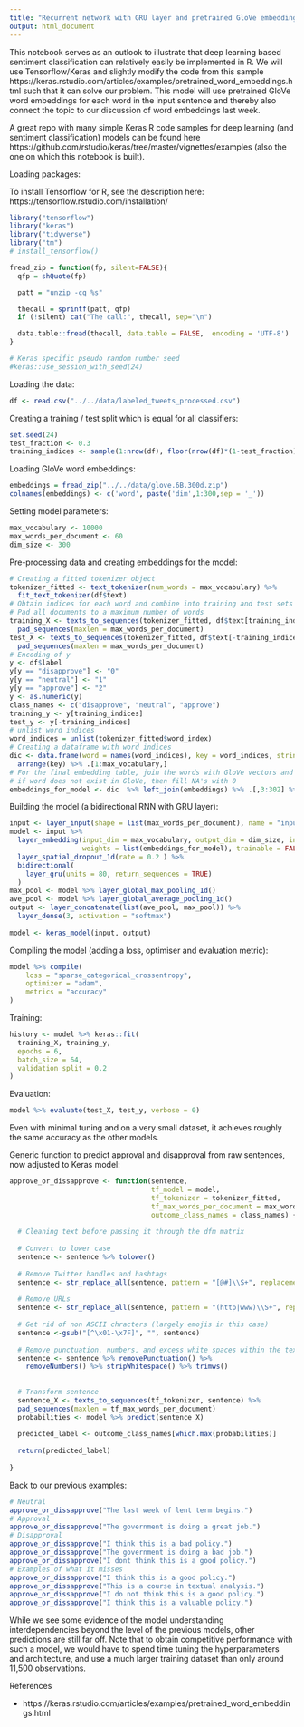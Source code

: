 ```yaml
---
title: "Recurrent network with GRU layer and pretrained GloVe embeddings"
output: html_document
---
```


This notebook serves as an outlook to illustrate that deep learning based sentiment classification can relatively easily be implemented in R. We will use Tensorflow/Keras and slightly modify the code from this sample https://keras.rstudio.com/articles/examples/pretrained_word_embeddings.html such that it can solve our problem. This model will use pretrained GloVe word embeddings for each word in the input sentence and thereby also connect the topic to our discussion of word embeddings last week.

A great repo with many simple Keras R code samples for deep learning (and sentiment classification) models can be found here https://github.com/rstudio/keras/tree/master/vignettes/examples (also the one on which this notebook is built).


Loading packages:

To install Tensorflow for R, see the description here: https://tensorflow.rstudio.com/installation/

```r
library("tensorflow")
library("keras")
library("tidyverse")
library("tm")
# install_tensorflow()

fread_zip = function(fp, silent=FALSE){
  qfp = shQuote(fp)

  patt = "unzip -cq %s"

  thecall = sprintf(patt, qfp)
  if (!silent) cat("The call:", thecall, sep="\n")

  data.table::fread(thecall, data.table = FALSE,  encoding = 'UTF-8')
}

# Keras specific pseudo random number seed
#keras::use_session_with_seed(24)

```


Loading the data:

```r
df <- read.csv("../../data/labeled_tweets_processed.csv")
```

Creating a training / test split which is equal for all classifiers:

```r
set.seed(24)
test_fraction <- 0.3
training_indices <- sample(1:nrow(df), floor(nrow(df)*(1-test_fraction)))
```

Loading GloVe word embeddings:

```r
embeddings = fread_zip("../../data/glove.6B.300d.zip")
colnames(embeddings) <- c('word', paste('dim',1:300,sep = '_'))
```

Setting model parameters:

```r
max_vocabulary <- 10000
max_words_per_document <- 60
dim_size <- 300
```

Pre-processing data and creating embeddings for the model:

```r
# Creating a fitted tokenizer object
tokenizer_fitted <- text_tokenizer(num_words = max_vocabulary) %>%
  fit_text_tokenizer(df$text)
# Obtain indices for each word and combine into training and test sets
# Pad all documents to a maximum number of words
training_X <- texts_to_sequences(tokenizer_fitted, df$text[training_indices]) %>%
  pad_sequences(maxlen = max_words_per_document)
test_X <- texts_to_sequences(tokenizer_fitted, df$text[-training_indices]) %>%
  pad_sequences(maxlen = max_words_per_document)
# Encoding of y
y <- df$label
y[y == "disapprove"] <- "0"
y[y == "neutral"] <- "1"
y[y == "approve"] <- "2"
y <- as.numeric(y)
class_names <- c("disapprove", "neutral", "approve")
training_y <- y[training_indices]
test_y <- y[-training_indices]
# unlist word indices
word_indices = unlist(tokenizer_fitted$word_index)
# Creating a dataframe with word indices
dic <- data.frame(word = names(word_indices), key = word_indices, stringsAsFactors = FALSE) %>%
  arrange(key) %>% .[1:max_vocabulary,]
# For the final embedding table, join the words with GloVe vectors and
# if word does not exist in GloVe, then fill NA's with 0
embeddings_for_model <- dic  %>% left_join(embeddings) %>% .[,3:302] %>% replace(., is.na(.), 0) %>% as.matrix()
```

Building the model (a bidirectional RNN with GRU layer):

```r
input <- layer_input(shape = list(max_words_per_document), name = "input")
model <- input %>%
  layer_embedding(input_dim = max_vocabulary, output_dim = dim_size, input_length = max_words_per_document,
                  weights = list(embeddings_for_model), trainable = FALSE) %>% # note: embeddings could also be further trained
  layer_spatial_dropout_1d(rate = 0.2 ) %>%
  bidirectional(
    layer_gru(units = 80, return_sequences = TRUE)
  )
max_pool <- model %>% layer_global_max_pooling_1d()
ave_pool <- model %>% layer_global_average_pooling_1d()
output <- layer_concatenate(list(ave_pool, max_pool)) %>%
  layer_dense(3, activation = "softmax")
  
model <- keras_model(input, output)
```


Compiling the model (adding a loss, optimiser and evaluation metric):

```r
model %>% compile(
    loss = "sparse_categorical_crossentropy",
    optimizer = "adam",
    metrics = "accuracy"
)
```

Training:

```r
history <- model %>% keras::fit(
  training_X, training_y,
  epochs = 6,
  batch_size = 64,
  validation_split = 0.2
)
```

Evaluation:

```r
model %>% evaluate(test_X, test_y, verbose = 0)
```

Even with minimal tuning and on a very small dataset, it achieves roughly the same accuracy as the other models.


Generic function to predict approval and disapproval from raw sentences, now adjusted to Keras model:

```r
approve_or_dissapprove <- function(sentence,
                                   tf_model = model,
                                   tf_tokenizer = tokenizer_fitted,
                                   tf_max_words_per_document = max_words_per_document,
                                   outcome_class_names = class_names) {
  
  # Cleaning text before passing it through the dfm matrix
  
  # Convert to lower case
  sentence <- sentence %>% tolower()
  
  # Remove Twitter handles and hashtags
  sentence <- str_replace_all(sentence, pattern = "[@#]\\S+", replacement = "")
  
  # Remove URLs
  sentence <- str_replace_all(sentence, pattern = "(http|www)\\S+", replacement = "")
  
  # Get rid of non ASCII chracters (largely emojis in this case)
  sentence <-gsub("[^\x01-\x7F]", "", sentence)
  
  # Remove punctuation, numbers, and excess white spaces within the texts and at their beginning/end
  sentence <- sentence %>% removePunctuation() %>%
    removeNumbers() %>% stripWhitespace() %>% trimws()
  
  
  # Transform sentence
  sentence_X <- texts_to_sequences(tf_tokenizer, sentence) %>%
  pad_sequences(maxlen = tf_max_words_per_document)
  probabilities <- model %>% predict(sentence_X)
  
  predicted_label <- outcome_class_names[which.max(probabilities)]
  
  return(predicted_label)
  
}
```


Back to our previous examples:

```r
# Neutral
approve_or_dissapprove("The last week of lent term begins.")
# Approval
approve_or_dissapprove("The government is doing a great job.")
# Disapproval
approve_or_dissapprove("I think this is a bad policy.")
approve_or_dissapprove("The government is doing a bad job.")
approve_or_dissapprove("I dont think this is a good policy.")
# Examples of what it misses
approve_or_dissapprove("I think this is a good policy.")
approve_or_dissapprove("This is a course in textual analysis.")
approve_or_dissapprove("I do not think this is a good policy.")
approve_or_dissapprove("I think this is a valuable policy.")
```


While we see some evidence of the model understanding interdependencies beyond the level of the previous models, other predictions are still far off. Note that to obtain competitive performance with such a model, we would have to spend time tuning the hyperparameters and architecture, and use a much larger training dataset than only around 11,500 observations.

References

- https://keras.rstudio.com/articles/examples/pretrained_word_embeddings.html